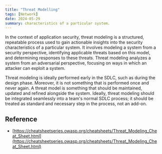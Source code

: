 ```yaml
---
title: "Threat Modelling"
tags: [Network]
date: 2024-05-29
summary: characteristics of a particular system.
---
```


In the context of application security, threat modeling is a structured,
repeatable process used to gain actionable insights into the security
characteristics of a particular system. It involves modeling a system from a
security perspective, identifying applicable threats based on this model, and
determining responses to these threats. Threat modeling analyzes a system from
an adversarial perspective, focusing on ways in which an attacker can exploit a
system.

Threat modeling is ideally performed early in the SDLC, such as during the
design phase. Moreover, it is not something that is performed once and never
again. A threat model is something that should be maintained, updated and
refined alongside the system. Ideally, threat modeling should be integrated
seamlessly into a team's normal SDLC process; it should be treated as standard
and necessary step in the process, not an add-on.

## Reference

- [https://cheatsheetseries.owasp.org/cheatsheets/Threat_Modeling_Cheat_Sheet.html](https://cheatsheetseries.owasp.org/cheatsheets/Threat_Modeling_Cheat_Sheet.html)
